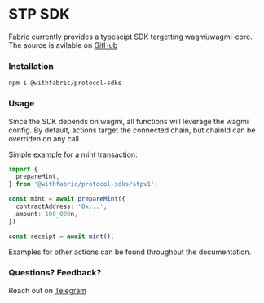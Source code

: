# STP SDK

Fabric currently provides a typescipt SDK targetting wagmi/wagmi-core. The source is avilable on [GitHub](https://github.com/withfabricxyz/protocol-sdks/tree/main)

### Installation

```
npm i @withfabric/protocol-sdks
```

### Usage

Since the SDK depends on wagmi, all functions will leverage the wagmi config. By default, actions target the connected chain, but chainId can be overriden on any call.

Simple example for a mint transaction:

```typescript
import {
  prepareMint,
} from '@withfabric/protocol-sdks/stpv1';

const mint = await prepareMint({
  contractAddress: '0x...',
  amount: 100_000n,
})

const receipt = await mint();
```

Examples for other actions can be found throughout the documentation.

### Questions? Feedback?

Reach out on [Telegram](https://t.me/withfabric)


